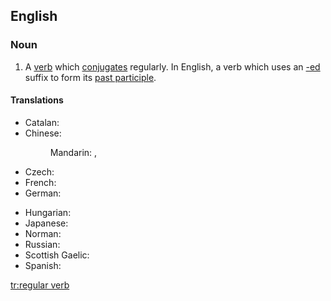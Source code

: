 ==English==

===Noun===
{{en-noun|head=[[regular]] [[verb]]}}

# {{context|grammar|lang=en}} A [[verb]] which [[conjugate]]s regularly.  In English, a verb which uses an [[-ed]] suffix to form its [[past participle]].

====Translations====
{{trans-top|a verb which conjugates regularly}}
* Catalan: {{t|ca|verb regular|m}}
* Chinese:
*: Mandarin: {{t|cmn|規則動詞|sc=Hani}}, {{t|cmn|规则动词|tr=guīzé dòngcí|sc=Hani}}
* Czech: {{t|cs|pravidelné sloveso|n}}
* French: {{t+|fr|verbe régulier|m}}
* German: {{t+|de|regelmäßiges Verb|n}}
{{trans-mid}}
* Hungarian: {{t|hu|szabályos ige}}
* Japanese: {{t|ja|規則動詞|tr=きそくどうし, kisoku dōshi|sc=Jpan}}
* Norman: {{t|nrf|vèrbe rédgulyi|m}}
* Russian: {{t|ru|пра́вильный глаго́л|m|sc=Cyrl|tr=právil'nyj glagól}}
* Scottish Gaelic: {{t|gd|gnìomhair riaghailteach|m}}
* Spanish: {{t|es|verbo regular|m}}
{{trans-bottom}}

[[tr:regular verb]]